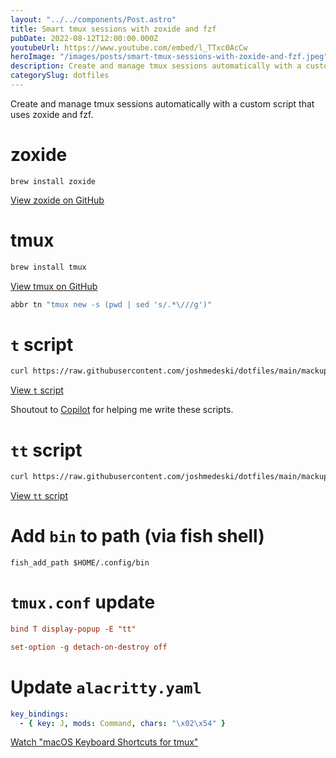 ```yaml
---
layout: "../../components/Post.astro"
title: Smart tmux sessions with zoxide and fzf
pubDate: 2022-08-12T12:00:00.000Z
youtubeUrl: https://www.youtube.com/embed/l_TTxc0AcCw
heroImage: "/images/posts/smart-tmux-sessions-with-zoxide-and-fzf.jpeg"
description: Create and manage tmux sessions automatically with a custom script that uses zoxide and fzf.
categorySlug: dotfiles
---
```


Create and manage tmux sessions automatically with a custom script that uses zoxide and fzf.

# zoxide

```plaintext
brew install zoxide
```

[View zoxide on GitHub](https://github.com/ajeetdsouza/zoxide)

# tmux

```bash
brew install tmux
```

[View tmux on GitHub](https://github.com/tmux/tmux)

```bash
abbr tn "tmux new -s (pwd | sed 's/.*\///g')"
```

# `t` script

```bash
curl https://raw.githubusercontent.com/joshmedeski/dotfiles/main/mackup/.config/bin/t ~/.config/bin/t
```

[View `t` script](https://github.com/joshmedeski/dotfiles/blob/main/mackup/.config/bin/t)

Shoutout to [Copilot](https://github.com/features/copilot/) for helping me write these scripts.

# `tt` script

```bash
curl https://raw.githubusercontent.com/joshmedeski/dotfiles/main/mackup/.config/bin/tt ~/.config/bin/tt
```

[View `tt` script](https://github.com/joshmedeski/dotfiles/blob/main/mackup/.config/bin/tt)

# Add `bin` to path (via fish shell)

```fish
fish_add_path $HOME/.config/bin
```

# `tmux.conf` update

```conf
bind T display-popup -E "tt"
```

```conf
set-option -g detach-on-destroy off
```

# Update `alacritty.yaml`

```yaml
key_bindings:
  - { key: J, mods: Command, chars: "\x02\x54" }
```

[Watch "macOS Keyboard Shortcuts for tmux"](/posts/macos-keyboard-shortcuts-for-tmux)
